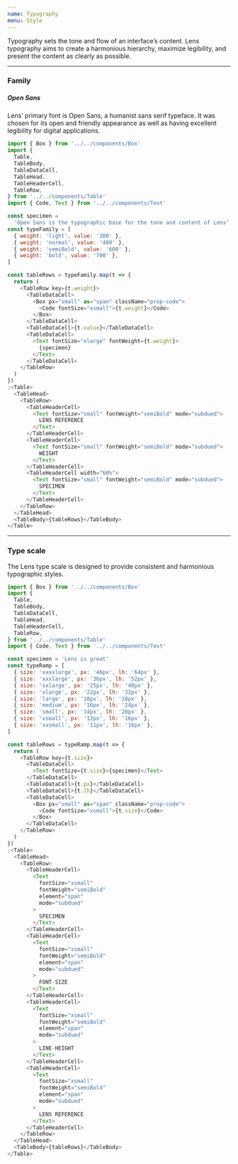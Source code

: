 ```yaml
---
name: Typography
menu: Style
---
```


<div class="component-desc">
  <p>
    Typography sets the tone and flow of an interface’s content. Lens typography
    aims to create a harmonious hierarchy, maximize legibility, and present the
    content as clearly as possible.
  </p>
</div>

---

### Family

##### Open Sans

Lens’ primary font is Open Sans, a humanist sans serif typeface. It was chosen for its open and friendly appearance as well as having excellent legibility for digital applications.

```js noeditor
import { Box } from '../../components/Box'
import {
  Table,
  TableBody,
  TableDataCell,
  TableHead,
  TableHeaderCell,
  TableRow,
} from '../../components/Table'
import { Code, Text } from '../../components/Text'

const specimen =
  'Open Sans is the typographic base for the tone and content of Lens’, Lookers design system'
const typeFamily = [
  { weight: 'light', value: '300' },
  { weight: 'normal', value: '400' },
  { weight: 'semiBold', value: '600' },
  { weight: 'bold', value: '700' },
]

const tableRows = typeFamily.map(t => {
  return (
    <TableRow key={t.weight}>
      <TableDataCell>
        <Box px="small" as="span" className="prop-code">
          <Code fontSize="xsmall">{t.weight}</Code>
        </Box>
      </TableDataCell>
      <TableDataCell>{t.value}</TableDataCell>
      <TableDataCell>
        <Text fontSize="xlarge" fontWeight={t.weight}>
          {specimen}
        </Text>
      </TableDataCell>
    </TableRow>
  )
})
;<Table>
  <TableHead>
    <TableRow>
      <TableHeaderCell>
        <Text fontSize="small" fontWeight="semiBold" mode="subdued">
          LENS REFERENCE
        </Text>
      </TableHeaderCell>
      <TableHeaderCell>
        <Text fontSize="small" fontWeight="semiBold" mode="subdued">
          WEIGHT
        </Text>
      </TableHeaderCell>
      <TableHeaderCell width="60%">
        <Text fontSize="small" fontWeight="semiBold" mode="subdued">
          SPECIMEN
        </Text>
      </TableHeaderCell>
    </TableRow>
  </TableHead>
  <TableBody>{tableRows}</TableBody>
</Table>
```

---

### Type scale

The Lens type scale is designed to provide consistent and harmonious typographic styles.

```js noeditor
import { Box } from '../../components/Box'
import {
  Table,
  TableBody,
  TableDataCell,
  TableHead,
  TableHeaderCell,
  TableRow,
} from '../../components/Table'
import { Code, Text } from '../../components/Text'

const specimen = 'Lens is great'
const typeRamp = [
  { size: 'xxxxlarge', px: '46px', lh: '64px' },
  { size: 'xxxlarge', px: '36px', lh: '52px' },
  { size: 'xxlarge', px: '25px', lh: '40px' },
  { size: 'xlarge', px: '22px', lh: '32px' },
  { size: 'large', px: '18px', lh: '28px' },
  { size: 'medium', px: '16px', lh: '24px' },
  { size: 'small', px: '14px', lh: '20px' },
  { size: 'xsmall', px: '12px', lh: '16px' },
  { size: 'xxsmall', px: '11px', lh: '16px' },
]

const tableRows = typeRamp.map(t => {
  return (
    <TableRow key={t.size}>
      <TableDataCell>
        <Text fontSize={t.size}>{specimen}</Text>
      </TableDataCell>
      <TableDataCell>{t.px}</TableDataCell>
      <TableDataCell>{t.lh}</TableDataCell>
      <TableDataCell>
        <Box px="small" as="span" className="prop-code">
          <Code fontSize="xsmall">{t.size}</Code>
        </Box>
      </TableDataCell>
    </TableRow>
  )
})
;<Table>
  <TableHead>
    <TableRow>
      <TableHeaderCell>
        <Text
          fontSize="xsmall"
          fontWeight="semiBold"
          element="span"
          mode="subdued"
        >
          SPECIMEN
        </Text>
      </TableHeaderCell>
      <TableHeaderCell>
        <Text
          fontSize="xsmall"
          fontWeight="semiBold"
          element="span"
          mode="subdued"
        >
          FONT-SIZE
        </Text>
      </TableHeaderCell>
      <TableHeaderCell>
        <Text
          fontSize="xsmall"
          fontWeight="semiBold"
          element="span"
          mode="subdued"
        >
          LINE-HEIGHT
        </Text>
      </TableHeaderCell>
      <TableHeaderCell>
        <Text
          fontSize="xsmall"
          fontWeight="semiBold"
          element="span"
          mode="subdued"
        >
          LENS REFERENCE
        </Text>
      </TableHeaderCell>
    </TableRow>
  </TableHead>
  <TableBody>{tableRows}</TableBody>
</Table>
```
